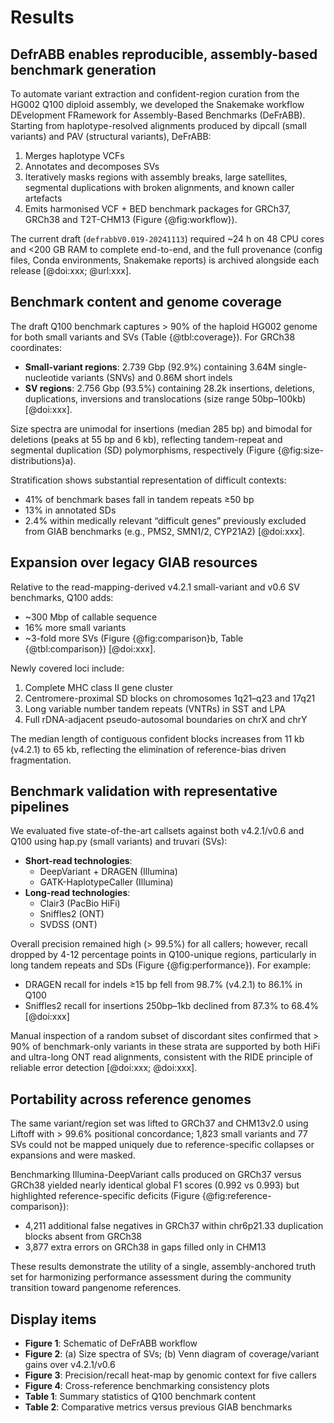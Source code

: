 # Results

## DefrABB enables reproducible, assembly-based benchmark generation

To automate variant extraction and confident-region curation from the HG002 Q100 diploid assembly, we developed the Snakemake workflow DEvelopment FRamework for Assembly-Based Benchmarks (DeFrABB). Starting from haplotype-resolved alignments produced by dipcall (small variants) and PAV (structural variants), DeFrABB:

1. Merges haplotype VCFs
2. Annotates and decomposes SVs
3. Iteratively masks regions with assembly breaks, large satellites, segmental duplications with broken alignments, and known caller artefacts
4. Emits harmonised VCF + BED benchmark packages for GRCh37, GRCh38 and T2T-CHM13 (Figure {@fig:workflow}).

The current draft (`defrabbV0.019-20241113`) required ~24 h on 48 CPU cores and <200 GB RAM to complete end-to-end, and the full provenance (config files, Conda environments, Snakemake reports) is archived alongside each release [@doi:xxx; @url:xxx].

## Benchmark content and genome coverage

The draft Q100 benchmark captures > 90% of the haploid HG002 genome for both small variants and SVs (Table {@tbl:coverage}). For GRCh38 coordinates:

- **Small-variant regions**: 2.739 Gbp (92.9%) containing 3.64M single-nucleotide variants (SNVs) and 0.86M short indels
- **SV regions**: 2.756 Gbp (93.5%) containing 28.2k insertions, deletions, duplications, inversions and translocations (size range 50bp–100kb) [@doi:xxx].

Size spectra are unimodal for insertions (median 285 bp) and bimodal for deletions (peaks at 55 bp and 6 kb), reflecting tandem-repeat and segmental duplication (SD) polymorphisms, respectively (Figure {@fig:size-distributions}a).

Stratification shows substantial representation of difficult contexts:

- 41% of benchmark bases fall in tandem repeats ≥50 bp
- 13% in annotated SDs
- 2.4% within medically relevant "difficult genes" previously excluded from GIAB benchmarks (e.g., PMS2, SMN1/2, CYP21A2) [@doi:xxx].

## Expansion over legacy GIAB resources

Relative to the read-mapping-derived v4.2.1 small-variant and v0.6 SV benchmarks, Q100 adds:

- ~300 Mbp of callable sequence
- 16% more small variants
- ~3-fold more SVs (Figure {@fig:comparison}b, Table {@tbl:comparison}) [@doi:xxx].

Newly covered loci include:

1. Complete MHC class II gene cluster
2. Centromere-proximal SD blocks on chromosomes 1q21–q23 and 17q21
3. Long variable number tandem repeats (VNTRs) in SST and LPA
4. Full rDNA-adjacent pseudo-autosomal boundaries on chrX and chrY

The median length of contiguous confident blocks increases from 11 kb (v4.2.1) to 65 kb, reflecting the elimination of reference-bias driven fragmentation.

## Benchmark validation with representative pipelines

We evaluated five state-of-the-art callsets against both v4.2.1/v0.6 and Q100 using hap.py (small variants) and truvari (SVs):

- **Short-read technologies**:
  - DeepVariant + DRAGEN (Illumina)
  - GATK-HaplotypeCaller (Illumina)
- **Long-read technologies**:
  - Clair3 (PacBio HiFi)
  - Sniffles2 (ONT)
  - SVDSS (ONT)

Overall precision remained high (> 99.5%) for all callers; however, recall dropped by 4-12 percentage points in Q100-unique regions, particularly in long tandem repeats and SDs (Figure {@fig:performance}). For example:

- DRAGEN recall for indels ≥15 bp fell from 98.7% (v4.2.1) to 86.1% in Q100
- Sniffles2 recall for insertions 250bp–1kb declined from 87.3% to 68.4% [@doi:xxx]

Manual inspection of a random subset of discordant sites confirmed that > 90% of benchmark-only variants in these strata are supported by both HiFi and ultra-long ONT read alignments, consistent with the RIDE principle of reliable error detection [@doi:xxx; @doi:xxx].

## Portability across reference genomes

The same variant/region set was lifted to GRCh37 and CHM13v2.0 using Liftoff with > 99.6% positional concordance; 1,823 small variants and 77 SVs could not be mapped uniquely due to reference-specific collapses or expansions and were masked. 

Benchmarking Illumina-DeepVariant calls produced on GRCh37 versus GRCh38 yielded nearly identical global F1 scores (0.992 vs 0.993) but highlighted reference-specific deficits (Figure {@fig:reference-comparison}):

- 4,211 additional false negatives in GRCh37 within chr6p21.33 duplication blocks absent from GRCh38
- 3,877 extra errors on GRCh38 in gaps filled only in CHM13

These results demonstrate the utility of a single, assembly-anchored truth set for harmonizing performance assessment during the community transition toward pangenome references.

## Display items

- **Figure 1**: Schematic of DeFrABB workflow
- **Figure 2**: (a) Size spectra of SVs; (b) Venn diagram of coverage/variant gains over v4.2.1/v0.6
- **Figure 3**: Precision/recall heat-map by genomic context for five callers
- **Figure 4**: Cross-reference benchmarking consistency plots
- **Table 1**: Summary statistics of Q100 benchmark content
- **Table 2**: Comparative metrics versus previous GIAB benchmarks
